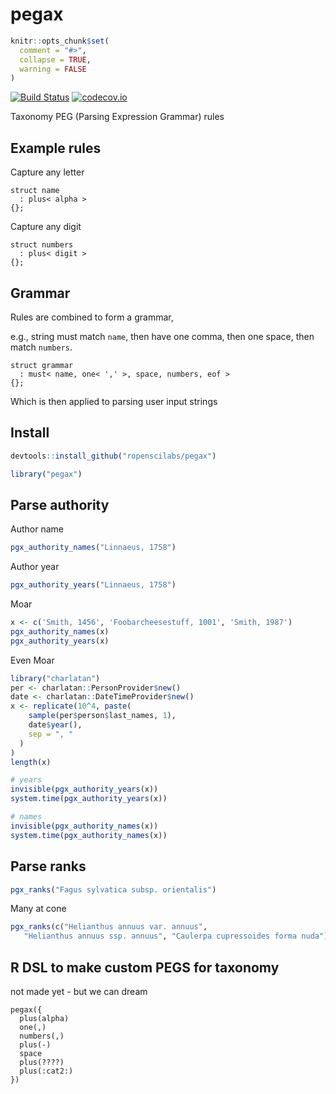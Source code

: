 pegax
=====

```r
knitr::opts_chunk$set(
  comment = "#>",
  collapse = TRUE,
  warning = FALSE
)
```

[![Build Status](https://travis-ci.org/ropenscilabs/pegax.svg?branch=master)](https://travis-ci.org/ropenscilabs/pegax)
[![codecov.io](https://codecov.io/github/ropenscilabs/pegax/coverage.svg?branch=master)](https://codecov.io/github/ropenscilabs/pegax?branch=master)


Taxonomy PEG (Parsing Expression Grammar) rules

## Example rules

Capture any letter

```
struct name
  : plus< alpha >
{};
```

Capture any digit

```
struct numbers
  : plus< digit >
{};
```

## Grammar

Rules are combined to form a grammar, 

e.g., string must match `name`, then have one comma, then one space, 
then match `numbers`.

```
struct grammar
  : must< name, one< ',' >, space, numbers, eof >
{};
```

Which is then applied to parsing user input strings

## Install

```r
devtools::install_github("ropenscilabs/pegax")
```

```r
library("pegax")
```


## Parse authority

Author name

```r
pgx_authority_names("Linnaeus, 1758")
```

Author year

```r
pgx_authority_years("Linnaeus, 1758")
```

Moar

```r
x <- c('Smith, 1456', 'Foobarcheesestuff, 1001', 'Smith, 1987')
pgx_authority_names(x)
pgx_authority_years(x)
```

Even Moar

```r
library("charlatan")
per <- charlatan::PersonProvider$new()
date <- charlatan::DateTimeProvider$new()
x <- replicate(10^4, paste(
    sample(per$person$last_names, 1),
    date$year(),
    sep = ", "
  )
)
length(x)

# years
invisible(pgx_authority_years(x))
system.time(pgx_authority_years(x))

# names
invisible(pgx_authority_names(x))
system.time(pgx_authority_names(x))
```

## Parse ranks

```r
pgx_ranks("Fagus sylvatica subsp. orientalis")
```

Many at cone

```r
pgx_ranks(c("Helianthus annuus var. annuus", 
   "Helianthus annuus ssp. annuus", "Caulerpa cupressoides forma nuda"))
```

## R DSL to make custom PEGS for taxonomy

not made yet - but we can dream

```
pegax({
  plus(alpha)
  one(,)
  numbers(,)
  plus(-)
  space
  plus(????)
  plus(:cat2:)
})
```
